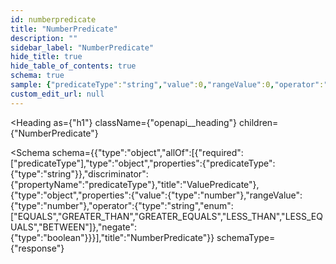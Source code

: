 ```yaml
---
id: numberpredicate
title: "NumberPredicate"
description: ""
sidebar_label: "NumberPredicate"
hide_title: true
hide_table_of_contents: true
schema: true
sample: {"predicateType":"string","value":0,"rangeValue":0,"operator":"EQUALS","negate":true}
custom_edit_url: null
---
```



<Heading
  as={"h1"}
  className={"openapi__heading"}
  children={"NumberPredicate"}
>
</Heading>





<Schema
  schema={{"type":"object","allOf":[{"required":["predicateType"],"type":"object","properties":{"predicateType":{"type":"string"}},"discriminator":{"propertyName":"predicateType"},"title":"ValuePredicate"},{"type":"object","properties":{"value":{"type":"number"},"rangeValue":{"type":"number"},"operator":{"type":"string","enum":["EQUALS","GREATER_THAN","GREATER_EQUALS","LESS_THAN","LESS_EQUALS","BETWEEN"]},"negate":{"type":"boolean"}}}],"title":"NumberPredicate"}}
  schemaType={"response"}
>
  
</Schema>
            